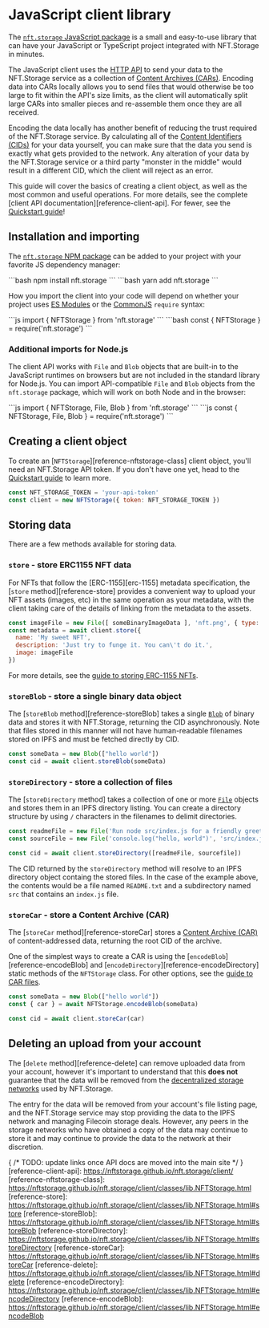 # JavaScript client library


The [`nft.storage` JavaScript package][npm-package] is a small and easy-to-use library that can have your JavaScript or TypeScript project integrated with NFT.Storage in minutes.

The JavaScript client uses the [HTTP API][reference-http-api] to send your data to the NFT.Storage service as a collection of [Content Archives (CARs)][concepts-car]. Encoding data into CARs locally allows you to send files that would otherwise be too large to fit within the API's size limits, as the client will automatically split large CARs into smaller pieces and re-assemble them once they are all received. 

Encoding the data locally has another benefit of reducing the trust required of the NFT.Storage service. By calculating all of the [Content Identifiers (CIDs)][concepts-cid] for your data yourself, you can make sure that the data you send is exactly what gets provided to the network. Any alteration of your data by the NFT.Storage service or a third party "monster in the middle" would result in a different CID, which the client will reject as an error.

This guide will cover the basics of creating a client object, as well as the most common and useful operations. For more details, see the complete [client API documentation][reference-client-api]. For fewer, see the [Quickstart guide][quickstart]!

## Installation and importing

The [`nft.storage` NPM package][npm-package] can be added to your project with your favorite JS dependency manager:

<Tabs>
<TabItem value="npm" label="NPM">
  ```bash
  npm install nft.storage
  ```
</TabItem>
<TabItem value="yarn" label="Yarn">
  ```bash
  yarn add nft.storage
  ```
</TabItem>
</Tabs>

How you import the client into your code will depend on whether your project uses [ES Modules](https://developer.mozilla.org/en-US/docs/Web/JavaScript/Guide/Modules) or the [CommonJS](https://en.wikipedia.org/wiki/CommonJS) `require` syntax:

<Tabs>
<TabItem value="esm" label="ES Modules (import)">
  ```js
  import { NFTStorage } from 'nft.storage'
  ```
</TabItem>
<TabItem value="commonjs" label="CommonJS (require)">
  ```bash
  const { NFTStorage } = require('nft.storage')
  ```
</TabItem>
</Tabs>


### Additional imports for Node.js

The client API works with `File` and `Blob` objects that are built-in to the JavaScript runtimes on browsers but are not included in the standard library for Node.js. You can import API-compatible `File` and `Blob` objects from the `nft.storage` package, which will work on both Node and in the browser:

<Tabs>
<TabItem value="esm" label="ES Modules (import)">
```js
import { NFTStorage, File, Blob } from 'nft.storage'
```
</TabItem>
<TabItem value="commonjs" label="CommonJS (require)">
```js
const { NFTStorage, File, Blob } = require('nft.storage')
```
</TabItem>
</Tabs>

## Creating a client object

To create an [`NFTStorage`][reference-nftstorage-class] client object, you'll need an NFT.Storage API token. If you don't have one yet,
head to the [Quickstart guide][quickstart] to learn more.

```js
const NFT_STORAGE_TOKEN = 'your-api-token'
const client = new NFTStorage({ token: NFT_STORAGE_TOKEN })
```

## Storing data

There are a few methods available for storing data. 

### `store` - store ERC1155 NFT data

For NFTs that follow the [ERC-1155][erc-1155] metadata specification, the [`store` method][reference-store] provides a convenient way to upload your NFT assets (images, etc) in the same operation as your metadata, with the client taking care of the details of linking from the metadata to the assets.

```js
const imageFile = new File([ someBinaryImageData ], 'nft.png', { type: 'image/png' })
const metadata = await client.store({
  name: 'My sweet NFT',
  description: 'Just try to funge it. You can\'t do it.',
  image: imageFile
})
```

For more details, see the [guide to storing ERC-1155 NFTs][howto-erc1155].

### `storeBlob` - store a single binary data object

The [`storeBlob` method][reference-storeBlob] takes a single [`Blob`][mdn-blob] of binary data and stores it with NFT.Storage, returning the CID asynchronously. Note that files stored in this manner will not have human-readable filenames stored on IPFS and must be fetched directly by CID.

```js
const someData = new Blob(["hello world"])
const cid = await client.storeBlob(someData)
```

### `storeDirectory` - store a collection of files

The [`storeDirectory` method] takes a collection of one or more [`File`][mdn-file] objects and stores them in an IPFS directory listing. You can create a directory structure by using `/` characters in the filenames to delimit directories.

```js
const readmeFile = new File('Run node src/index.js for a friendly greeting.', 'README.txt', { type: 'text/plain' })
const sourceFile = new File('console.log("hello, world")', 'src/index.js', { type: 'text/javascript' })

const cid = await client.storeDirectory([readmeFile, sourcefile])
```

The CID returned by the `storeDirectory` method will resolve to an IPFS directory object containg the stored files. In the case of the example above, the contents would be a file named `README.txt` and a subdirectory named `src` that contains an `index.js` file.

### `storeCar` - store a Content Archive (CAR)

The [`storeCar` method][reference-storeCar] stores a [Content Archive (CAR)][concepts-car] of content-addressed data, returning the root CID of the archive.

One of the simplest ways to create a CAR is using the [`encodeBlob`][reference-encodeBlob] and [`encodeDirectory`][reference-encodeDirectory] static methods of the `NFTStorage` class. For other options, see the [guide to CAR files][concepts-car].

```js
const someData = new Blob(["hello world"])
const { car } = await NFTStorage.encodeBlob(someData)

const cid = await client.storeCar(car)
```

## Deleting an upload from your account

The [`delete` method][reference-delete] can remove uploaded data from your account, however it's important to understand that this **does not** guarantee that the data will be removed from the [decentralized storage networks][concepts-decentralized-storage] used by NFT.Storage. 

The entry for the data will be removed from your account's file listing page, and the NFT.Storage service may stop providing the data to the IPFS network and managing Filecoin storage deals. However, any peers in the storage networks who have obtained a copy of the data may continue to store it and may continue to provide the data to the network at their discretion.

[quickstart]: /docs/
[reference-http-api]: /api-docs/
[concepts-car]: /docs/concepts/car-files/
[concepts-decentralized-storage]: /docs/concepts/decentralized-storage/
[concepts-cid]: https://docs.ipfs.io/concepts/content-addressing/
[howto-erc1155]: /docs/how-to/mint-erc-1155/


{ /* TODO: update links once API docs are moved into the main site */ }
[reference-client-api]: https://nftstorage.github.io/nft.storage/client/
[reference-nftstorage-class]: https://nftstorage.github.io/nft.storage/client/classes/lib.NFTStorage.html
[reference-store]: https://nftstorage.github.io/nft.storage/client/classes/lib.NFTStorage.html#store
[reference-storeBlob]: https://nftstorage.github.io/nft.storage/client/classes/lib.NFTStorage.html#storeBlob
[reference-storeDirectory]: https://nftstorage.github.io/nft.storage/client/classes/lib.NFTStorage.html#storeDirectory
[reference-storeCar]: https://nftstorage.github.io/nft.storage/client/classes/lib.NFTStorage.html#storeCar
[reference-delete]: https://nftstorage.github.io/nft.storage/client/classes/lib.NFTStorage.html#delete
[reference-encodeDirectory]: https://nftstorage.github.io/nft.storage/client/classes/lib.NFTStorage.html#encodeDirectory
[reference-encodeBlob]: https://nftstorage.github.io/nft.storage/client/classes/lib.NFTStorage.html#encodeBlob

[npm-package]: https://npmjs.com/package/nft.storage
[mdn-blob]: https://developer.mozilla.org/en-US/docs/Web/API/Blob
[mdn-file]: https://developer.mozilla.org/en-US/docs/Web/API/File
